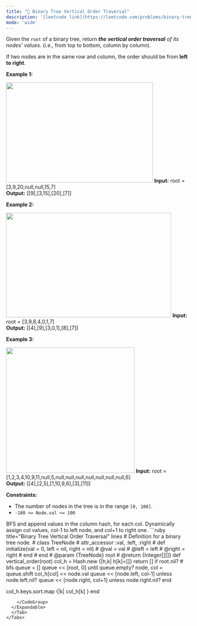 ```yaml
---
title: "🧀 Binary Tree Vertical Order Traversal"
description: '[leetcode link](https://leetcode.com/problems/binary-tree-vertical-order-traversal/description/)'
mode: 'wide'
---
```

<Tabs>
  <Tab title="Question" icon="circle-question" iconType="regular">
    <Card>
      <p>Given the <code>root</code> of a binary tree, return <em><strong>the vertical order traversal</strong> of its nodes&#39; values</em>. (i.e., from top to bottom, column by column).</p>  <p>If two nodes are in the same row and column, the order should be from <strong>left to right</strong>.</p>   <p><strong class="example">Example 1:</strong></p> <img alt="" src="https://assets.leetcode.com/uploads/2024/09/23/image1.png" style="width: 400px; height: 273px;" />  <strong>Input:</strong> root = [3,9,20,null,null,15,7] <br/> <strong>Output:</strong> [[9],[3,15],[20],[7]]   <p><strong class="example">Example 2:</strong></p> <img alt="" src="https://assets.leetcode.com/uploads/2024/09/23/image3.png" style="width: 450px; height: 285px;" />  <strong>Input:</strong> root = [3,9,8,4,0,1,7] <br/> <strong>Output:</strong> [[4],[9],[3,0,1],[8],[7]]   <p><strong class="example">Example 3:</strong></p> <img alt="" src="https://assets.leetcode.com/uploads/2024/09/23/image2.png" style="width: 350px; height: 342px;" />  <strong>Input:</strong> root = [1,2,3,4,10,9,11,null,5,null,null,null,null,null,null,null,6] <br/> <strong>Output:</strong> [[4],[2,5],[1,10,9,6],[3],[11]]    <p><strong>Constraints:</strong></p>  <ul>  <li>The number of nodes in the tree is in the range <code>[0, 100]</code>.</li>  <li><code>-100 &lt;= Node.val &lt;= 100</code></li> </ul> 
    </Card>
  </Tab>
  <Tab title="Solution" icon="lightbulb" iconType="regular" >
    <Card>
      BFS and append values in the column hash, for each col. Dynamically assign col values, col-1 to left node, and col+1 to right one.
</Card>
  <Expandable title="code">
    <CodeGroup dropdown>
```ruby title="Binary Tree Vertical Order Traversal" lines
# Definition for a binary tree node.
# class TreeNode
#     attr_accessor :val, :left, :right
#     def initialize(val = 0, left = nil, right = nil)
#         @val = val
#         @left = left
#         @right = right
#     end
# end
# @param {TreeNode} root
# @return {Integer[][]}
def vertical_order(root)
  col_h = Hash.new {|h,k| h[k]=[]}
  return [] if root.nil?
  # bfs
  queue = []
  queue << [root, 0]
  until queue.empty?
    node, col = queue.shift
    col_h[col] << node.val
    queue << [node.left, col-1] unless node.left.nil?
    queue << [node.right, col+1] unless node.right.nil?
  end

  col_h.keys.sort.map {|k| col_h[k] }
end

```
    </CodeGroup>
  </Expandable>
  </Tab>
</Tabs>